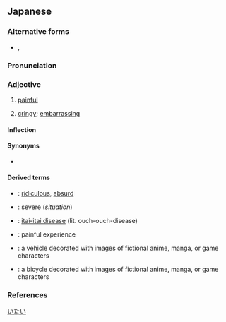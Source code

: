 ==Japanese==
{{ja-kanjitab|いた|sort=いたい|yomi=kun}}

===Alternative forms===
* {{sense|cringy}} {{ja-r|イタい}}, {{ja-r|イタイ}}

===Pronunciation===
{{ja-pron|いたい|acc=2|acc_ref=SMK2}}

===Adjective===
{{ja-adj|infl=i|いたい}}

# [[painful]]
#: {{ja-usex|頭が'''痛い'''。|あたま が '''いたい'''。|I have a headache.}}
#: {{ja-usex|お腹が'''痛い'''。|おなか が '''いたい'''。|My stomach hurts.}}
#: {{ja-usex|痛っ！|いたっ！|Ow!}}
# {{lb|ja|slang}} [[cringy]]; [[embarrassing]]

====Inflection====
{{ja-i|いた}}

====Synonyms====
* {{sense|embarrassing}} {{ja-r|痛々しい|いたいたし.い}}

====Derived terms====
* {{ja-r|片%腹%痛い|かた%はら%いたい}}: [[ridiculous]], [[absurd]]
* {{ja-r|手%痛い|て%いたい}}: severe (''situation'')
* {{ja-r|痛い 痛い 病|いたい いたい びょう}}: [[itai-itai disease]] (lit. ouch-ouch-disease)
* {{ja-r|痛い目|いたいめ}}: painful experience
* {{ja-r|痛%車|いた%しゃ}}: a vehicle decorated with images of fictional anime, manga, or game characters
* {{ja-r|痛チャリ|いたチャリ}}: a bicycle decorated with images of fictional anime, manga, or game characters

===References===
<references/>

[[Category:Japanese basic words|いたい]]